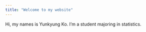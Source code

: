 ```yaml
---
title: "Welcome to my website"
---
```


Hi, my names is Yunkyung Ko. I'm a student majoring in statistics.